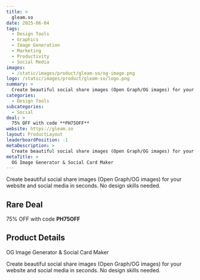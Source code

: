 ```yaml
---
title: >
  gleam.so
date: 2025-06-04
tags:
  - Design Tools
  - Graphics
  - Image Generation
  - Marketing
  - Productivity
  - Social Media
images:
  - /static/images/product/gleam-so/og-image.png
logo: /static/images/product/gleam-so/logo.png
summary: >
  Create beautiful social share images (Open Graph/OG images) for your website and social media in seconds. No design skills needed.
categories:
  - Design Tools
subcategories:
  - Social
deal: >
  75% OFF with code **PH75OFF**
website: https://gleam.so
layout: ProductLayout
leaderboardPosition: -1
metaDescription: >
  Create beautiful social share images (Open Graph/OG images) for your website and social media in seconds. No design skills needed.
metaTitle: >
  OG Image Generator & Social Card Maker
---
```

Create beautiful social share images (Open Graph/OG images) for your website and social media in seconds. No design skills needed.

## Rare Deal

75% OFF with code **PH75OFF**

## Product Details

OG Image Generator & Social Card Maker

Create beautiful social share images (Open Graph/OG images) for your website and social media in seconds. No design skills needed.
